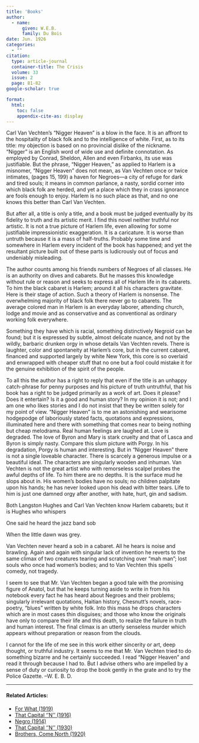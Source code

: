 ```yaml
---
title: 'Books'
author:
  - name:
      given: W.E.B.
      family: Du Bois
date: Jun. 1926
categories: 
  - ""
citation: 
  type: article-journal
  container-title: The Crisis
  volume: 33
  issue: 2
  page: 81-82
google-scholar: true

format:
  html:
    toc: false
    appendix-cite-as: display
---
```




Carl Van Vechten's "Nigger Heaven" is a blow in the face. It is an affront to the hospitality of black folk and to the intelligence of white. First, as to its title: my objection is based on no provincial dislike of the nickname. "Nigger" is an English word of wide use and definite connotation. As employed by Conrad, Sheldon, Allen and even Firbanks, its use was justifiable. But the phrase, "Nigger Heaven," as applied to Harlem is a misnomer, "Nigger Heaven" does not mean, as Van Vechten once or twice intimates, (pages 15, 199) a haven for Negroes---a city of refuge for dark and tired souls; it means in common parlance, a nasty, sordid corner into which black folk are herded, and yet a place which they in crass ignorance are fools enough to enjoy. Harlem is no such place as that, and no one knows this better than Carl Van Vechten. 

But after all, a title is only a title, and a book must be judged eventually by its fidelity to truth and its artistic merit. I find this novel neither truthful nor artistic. It is not a true picture of Harlem life, even allowing for some justifiable impressionistic exaggeration. It is a caricature. It is worse than untruth because it is a mass of half-truths. Probably some time and somewhere in Harlem every incident of the book has happened; and yet the resultant picture built out of these parts is ludicrously out of focus and undeniably misleading. 

The author counts among his friends numbers of Negroes of all classes. He is an authority on dives and cabarets. But he masses this knowledge without rule or reason and seeks to express all of Harlem life in its cabarets. To him the black cabaret is Harlem; around it all his characters gravitate. Here is their stage of action. Such a theory of Harlem is nonsense. The overwhelming majority of black folk there never go to cabarets. The average colored man in Harlem is an everyday laborer, attending church, lodge and movie and as conservative and as conventional as ordinary working folk everywhere. 

Something they have which is racial, something distinctively Negroid can be found; but it is expressed by subtle, almost delicate nuance, and not by the wildly, barbaric drunken orgy in whose details Van Vechten revels. There is laughter, color and spontaneity at Harlem's core, but in the current cabaret, financed and supported largely by white New York, this core is so overlaid and enwrapped with cheaper stuff that no one but a fool could mistake it for the genuine exhibition of the spirit of the people.

To all this the author has a right to reply that even if the title is an unhappy catch-phrase for penny purposes and his picture of truth untruthful, that his book has a right to be judged primarily as a work of art. Does it please? Does it entertain? Is it a good and human story? In my opinion it is not; and I am one who likes stories and I do not insist that they be written solely for my point of view. "Nigger Heaven" is to me an astonishing and wearisome hodgepodge of laboriously stated facts, quotations and expressions, illuminated here and there with something that comes near to being nothing but cheap melodrama. Real human feelings are laughed at. Love is degraded. The love of Byron and Mary is stark cruelty and that of Lasca and Byron is simply nasty. Compare this slum picture with Porgy. In his degradation, Porgy is human and interesting. But in "Nigger Heaven" there is not a single loveable character. There is scarcely a generous impulse or a beautiful ideal. The characters are singularly wooden and inhuman. Van Vechten is not the great artist who with remorseless scalpel probes the awful depths of life. To him there are no depths. It is the surface mud he slops about in. His women's bodies have no souls; no children palpitate upon his hands; he has never looked upon his dead with bitter tears. Life to him is just one damned orgy after another, with hate, hurt, gin and sadism. 

Both Langston Hughes and Carl Van Vechten know Harlem cabarets; but it is Hughes who whispers 

<div class="poem">
<p class="verse">One said he heard the jazz band sob</p>
<p class="verse">When the little dawn was grey.</p>
</div>

Van Vechten never heard a sob in a cabaret. All he hears is noise and brawling. Again and again with singular lack of invention he reverts to the same climax of two creatures tearing and scratching over "mah man"; lost souls who once had women's bodies; and to Van Vechten this spells comedy, not tragedy. 

I seem to see that Mr. Van Vechten began a good tale with the promising figure of Anatol, but that he keeps turning aside to write in from his notebook every fact he has heard about Negroes and their problems; singularly irrelevant quotations, Haitian history, Chesnutt's novels, race-poetry, "blues" written by white folk. Into this mass he drops characters which are in most cases thin disguises; and those who know the originals have only to compare their life and this death, to realize the failure in truth and human interest. The final climax is an utterly senseless murder which appears without preparation or reason from the clouds. 

I cannot for the life of me see in this work either sincerity or art, deep thought, or truthful industry. It seems to me that Mr. Van Vechten tried to do something bizarre and he certainly succeeded. I read "Nigger Heaven" and read it through because I had to. But I advise others who are impelled by a sense of duty or curiosity to drop the book gently in the grate and to try the Police Gazette. <span class="right">--W. E. B. D.</span>

<!-- Similar articles start here -->
<div  class="clear-wrap"></div>
<hr>
#### Related Articles:

* [For What (1919)](/Volumes/17/06/for_what.html)
* [That Capital ''N'' (1916)](/Volumes/11/04/that_capital_n.html)
* [Negro (1914)](/Volumes/09/02/negro.html)
* [That Capital ''N'' (1930)](/Volumes/37/02/that_capital_n.html)
* [Brothers, Come North (1920)](/Volumes/19/03/brothers_come_north.html)

<!-- Similar articles end here -->